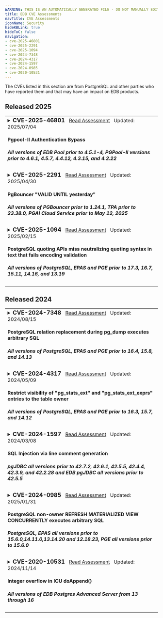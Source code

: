 ```yaml
---
WARNING: THIS IS AN AUTOMATICALLY GENERATED FILE - DO NOT MANUALLY EDIT - SEE tools/automation/generators/advisoryindex
title: EDB CVE Assessments
navTitle: CVE Assessments
iconName: Security
hideKBLink: true
hideToC: false
navigation:
- cve-2025-46801
- cve-2025-2291
- cve-2025-1094
- cve-2024-7348
- cve-2024-4317
- cve-2024-1597
- cve-2024-0985
- cve-2020-10531
---
```


The CVEs listed in this section are from PostgreSQL and other parties who have reported them and that may have an impact on EDB products.









<h2>Released 2025</h2>

<table class="table-bordered">


<tr><td>
<details><summary><h3 style="display:inline"> CVE-2025-46801 </h3>
<span>
&nbsp;&nbsp;<a href="cve-2025-46801">Read Assessment</a>
&nbsp;&nbsp;Updated: </span><span>2025/07/04</span>
<h4>Pgpool-II Authentication Bypass</h4>
<h5> All versions of EDB Pool prior to 4.5.1-4, PGPool-II versions prior to 4.6.1, 4.5.7, 4.4.12, 4.3.15, and 4.2.22</h5>
</summary>
<hr/>
<em>Summary:</em>&nbsp;
Pgpool-II contains an authentication bypass vulnerability that can be exploited under certain conditions. If an attacker exploits the vulnerability they may be able to log in to the system as an arbitrary user, which could allow them to read or tamper with data in the database, and/or disable the database.
<br/>
<a href="cve-2025-46801">Read More...</a>
</details></td></tr>






<tr><td>
<details><summary><h3 style="display:inline"> CVE-2025-2291 </h3>
<span>
&nbsp;&nbsp;<a href="cve-2025-2291">Read Assessment</a>
&nbsp;&nbsp;Updated: </span><span>2025/04/30</span>
<h4>PgBouncer "VALID UNTIL yesterday"</h4>
<h5> All versions of PGBouncer prior to 1.24.1, TPA prior to 23.38.0, PGAI Cloud Service prior to May 12, 2025</h5>
</summary>
<hr/>
<em>Summary:</em>&nbsp;
In PgBouncer, the <code>auth_query</code> mechanism does not consider the <code>VALID UNTIL</code> attribute set in PostgreSQL for user passwords.
This oversight allows users to authenticate using expired passwords, potentially granting unauthorized access. The flaw was fixed in [PgBouncer 1.24.1](https://www.pgbouncer.org/changelog.html#pgbouncer-124x).
<br/>
<a href="cve-2025-2291">Read More...</a>
</details></td></tr>






<tr><td>
<details><summary><h3 style="display:inline"> CVE-2025-1094 </h3>
<span>
&nbsp;&nbsp;<a href="cve-2025-1094">Read Assessment</a>
&nbsp;&nbsp;Updated: </span><span>2025/02/15</span>
<h4>PostgreSQL quoting APIs miss neutralizing quoting syntax in text that fails encoding validation</h4>
<h5> All versions of PostgreSQL, EPAS and PGE prior to 17.3, 16.7, 15.11, 14.16, and 13.19</h5>
</summary>
<hr/>
<em>Summary:</em>&nbsp;
Improper neutralization of quoting syntax in PostgreSQL libpq functions <code>PQescapeLiteral()</code>, <code>PQescapeIdentifier()</code>, <code>PQescapeString()</code>, and <code>PQescapeStringConn()</code> allows a database input provider to achieve SQL injection in certain usage patterns. Specifically, SQL injection requires the application to use the function result to construct input to psql, the PostgreSQL interactive terminal. Similarly, improper neutralization of quoting syntax in PostgreSQL command line utility programs allows a source of command line arguments to achieve SQL injection when client_encoding is <code>BIG5</code> and server_encoding is one of <code>EUC_TW</code> or <code>MULE_INTERNAL</code>. Versions before PostgreSQL 17.3, 16.7, 15.11, 14.16, and 13.19 are affected.
<br/>
<a href="cve-2025-1094">Read More...</a>
</details></td></tr>





</table>
<h2>Released 2024</h2>

<table class="table-bordered">


<tr><td>
<details><summary><h3 style="display:inline"> CVE-2024-7348 </h3>
<span>
&nbsp;&nbsp;<a href="cve-2024-7348">Read Assessment</a>
&nbsp;&nbsp;Updated: </span><span>2024/08/15</span>
<h4>PostgreSQL relation replacement during pg_dump executes arbitrary SQL</h4>
<h5> All versions of PostgreSQL, EPAS and PGE prior to 16.4, 15.8, and 14.13</h5>
</summary>
<hr/>
<em>Summary:</em>&nbsp;
Time-of-check Time-of-use (TOCTOU) race condition in pg_dump in PostgreSQL allows an object creator to execute arbitrary SQL functions as the user running pg_dump, which is often a superuser. The attack involves replacing another relation type with a view or foreign table. The attack requires waiting for pg_dump to start, but winning the race condition is trivial if the attacker retains an open transaction. Versions before PostgreSQL 16.4, 15.8, 14.13, 13.16, and 12.20 are affected.
<br/>
<a href="cve-2024-7348">Read More...</a>
</details></td></tr>






<tr><td>
<details><summary><h3 style="display:inline"> CVE-2024-4317 </h3>
<span>
&nbsp;&nbsp;<a href="cve-2024-4317">Read Assessment</a>
&nbsp;&nbsp;Updated: </span><span>2024/05/09</span>
<h4>Restrict visibility of "pg_stats_ext" and "pg_stats_ext_exprs" entries to the table owner</h4>
<h5> All versions of PostgreSQL, EPAS and PGE prior to 16.3, 15.7, and 14.12</h5>
</summary>
<hr/>
<em>Summary:</em>&nbsp;
Missing authorization in PostgreSQL built-in views pg_stats_ext and pg_stats_ext_exprs allows an unprivileged database user to read most common values and other statistics from CREATE STATISTICS commands of other users. The most common values may reveal column values the eavesdropper could not otherwise read or results of functions they cannot execute. Installing an unaffected version only fixes fresh PostgreSQL installations, namely those that are created with the initdb utility after installing that version. Current PostgreSQL installations will remain vulnerable until they follow the instructions in the release notes, which are provided as a convenience in the below section. Within major versions 14-16, minor versions before PostgreSQL 16.3, 15.7, and 14.12 are affected. Versions before PostgreSQL 14 are unaffected.
<br/>
<a href="cve-2024-4317">Read More...</a>
</details></td></tr>






<tr><td>
<details><summary><h3 style="display:inline"> CVE-2024-1597 </h3>
<span>
&nbsp;&nbsp;<a href="cve-2024-1597">Read Assessment</a>
&nbsp;&nbsp;Updated: </span><span>2024/03/08</span>
<h4>SQL Injection via line comment generation</h4>
<h5> pgJDBC all versions prior to 42.7.2, 42.6.1, 42.5.5, 42.4.4, 42.3.9, and 42.2.28 and EDB pgJDBC all versions prior to 42.5.5</h5>
</summary>
<hr/>
<em>Summary:</em>&nbsp;
pgjdbc, the PostgreSQL JDBC Driver, allows attacker to inject SQL if using PreferQueryMode=SIMPLE. Note this is not the default. In the default mode there is no vulnerability. A placeholder for a numeric value must be immediately preceded by a minus. There must be a second placeholder for a string value after the first placeholder; both must be on the same line. By constructing a matching string payload, the attacker can inject SQL to alter the query,bypassing the protections that parameterized queries bring against SQL Injection attacks. Versions before 42.7.2, 42.6.1, 42.5.5, 42.4.4, 42.3.9, and 42.2.28 are affected.
<br/>
<a href="cve-2024-1597">Read More...</a>
</details></td></tr>






<tr><td>
<details><summary><h3 style="display:inline"> CVE-2024-0985 </h3>
<span>
&nbsp;&nbsp;<a href="cve-2024-0985">Read Assessment</a>
&nbsp;&nbsp;Updated: </span><span>2025/01/31</span>
<h4>PostgreSQL non-owner REFRESH MATERIALIZED VIEW CONCURRENTLY executes arbitrary SQL</h4>
<h5> PostgreSQL, EPAS all versions prior to 15.6.0,14.11.0,13.14.20 and 12.18.23, PGE all versions prior to 15.6.0</h5>
</summary>
<hr/>
<em>Summary:</em>&nbsp;
Late privilege drop in REFRESH MATERIALIZED VIEW CONCURRENTLY in PostgreSQL allows an object creator to execute arbitrary SQL functions as the command issuer. The command intends to run SQL functions as the owner of the materialized view, enabling safe refresh of untrusted materialized views. The victim is a superuser or member of one of the attacker's roles. The attack requires luring the victim into running REFRESH MATERIALIZED VIEW CONCURRENTLY on the attacker's materialized view. As part of exploiting this vulnerability, the attacker creates functions that use CREATE RULE to convert the internally-built temporary table to a view. Versions before PostgreSQL 15.6, 14.11, 13.14, and 12.18 are affected. The only known exploit does not work in PostgreSQL 16 and later. For defense in depth, PostgreSQL 16.2 adds the protections that older branches are using to fix their vulnerability.
<br/>
<a href="cve-2024-0985">Read More...</a>
</details></td></tr>






<tr><td>
<details><summary><h3 style="display:inline"> CVE-2020-10531 </h3>
<span>
&nbsp;&nbsp;<a href="cve-2020-10531">Read Assessment</a>
&nbsp;&nbsp;Updated: </span><span>2024/11/14</span>
<h4>Integer overflow in ICU doAppend()</h4>
<h5> All versions of EDB Postgres Advanced Server from 13 through 16</h5>
</summary>
<hr/>
<em>Summary:</em>&nbsp;
The original vulnerability was an integer overflow leading to a heap-based buffer overflow in <code>UnicodeString::doAppend()</code> in ICU (International Components for Unicode) for C/C++ which existed up to (and including) version 66.1.
<br/>
<a href="cve-2020-10531">Read More...</a>
</details></td></tr>

<!-- end of file -->
</table>

